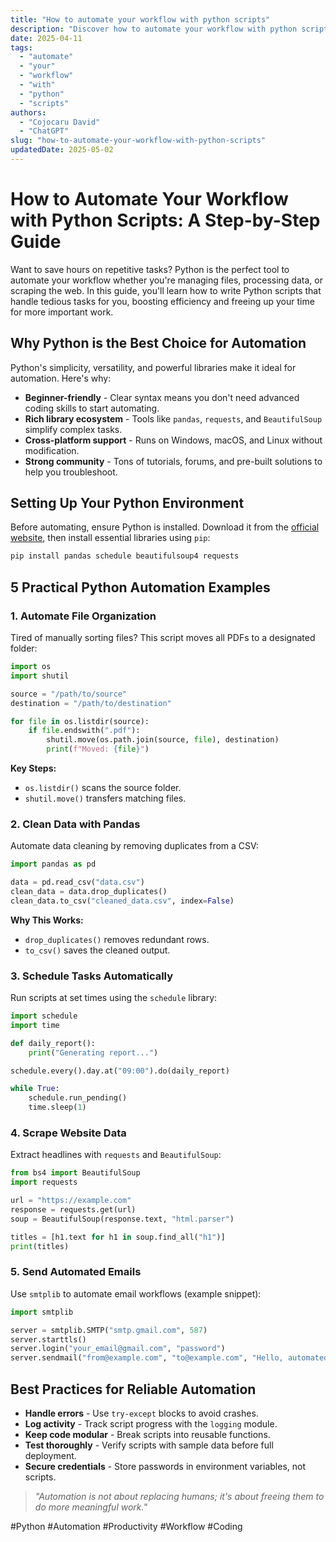 ```yaml
---
title: "How to automate your workflow with python scripts"
description: "Discover how to automate your workflow with python scripts with this in-depth guide, providing actionable insights and practical tips to boost your knowledge and results."
date: 2025-04-11
tags:
  - "automate"
  - "your"
  - "workflow"
  - "with"
  - "python"
  - "scripts"
authors:
  - "Cojocaru David"
  - "ChatGPT"
slug: "how-to-automate-your-workflow-with-python-scripts"
updatedDate: 2025-05-02
---
```


# How to Automate Your Workflow with Python Scripts: A Step-by-Step Guide  

Want to save hours on repetitive tasks? Python is the perfect tool to automate your workflow whether you're managing files, processing data, or scraping the web. In this guide, you'll learn how to write Python scripts that handle tedious tasks for you, boosting efficiency and freeing up your time for more important work.  

## Why Python is the Best Choice for Automation  

Python's simplicity, versatility, and powerful libraries make it ideal for automation. Here's why:  

- **Beginner-friendly** - Clear syntax means you don't need advanced coding skills to start automating.  
- **Rich library ecosystem** - Tools like `pandas`, `requests`, and `BeautifulSoup` simplify complex tasks.  
- **Cross-platform support** - Runs on Windows, macOS, and Linux without modification.  
- **Strong community** - Tons of tutorials, forums, and pre-built solutions to help you troubleshoot.  

## Setting Up Your Python Environment  

Before automating, ensure Python is installed. Download it from the [official website](https://www.python.org/), then install essential libraries using `pip`:  

```bash
pip install pandas schedule beautifulsoup4 requests
```  

## 5 Practical Python Automation Examples  

### 1. Automate File Organization  

Tired of manually sorting files? This script moves all PDFs to a designated folder:  

```python
import os
import shutil

source = "/path/to/source"  
destination = "/path/to/destination"  

for file in os.listdir(source):  
    if file.endswith(".pdf"):  
        shutil.move(os.path.join(source, file), destination)  
        print(f"Moved: {file}")  
```  

**Key Steps:**  
- `os.listdir()` scans the source folder.  
- `shutil.move()` transfers matching files.  

### 2. Clean Data with Pandas  

Automate data cleaning by removing duplicates from a CSV:  

```python
import pandas as pd  

data = pd.read_csv("data.csv")  
clean_data = data.drop_duplicates()  
clean_data.to_csv("cleaned_data.csv", index=False)  
```  

**Why This Works:**  
- `drop_duplicates()` removes redundant rows.  
- `to_csv()` saves the cleaned output.  

### 3. Schedule Tasks Automatically  

Run scripts at set times using the `schedule` library:  

```python
import schedule
import time  

def daily_report():  
    print("Generating report...")  

schedule.every().day.at("09:00").do(daily_report)  

while True:  
    schedule.run_pending()  
    time.sleep(1)  
```  

### 4. Scrape Website Data  

Extract headlines with `requests` and `BeautifulSoup`:  

```python
from bs4 import BeautifulSoup  
import requests  

url = "https://example.com"  
response = requests.get(url)  
soup = BeautifulSoup(response.text, "html.parser")  

titles = [h1.text for h1 in soup.find_all("h1")]  
print(titles)  
```  

### 5. Send Automated Emails  

Use `smtplib` to automate email workflows (example snippet):  

```python
import smtplib  

server = smtplib.SMTP("smtp.gmail.com", 587)  
server.starttls()  
server.login("your_email@gmail.com", "password")  
server.sendmail("from@example.com", "to@example.com", "Hello, automated!")  
```  

## Best Practices for Reliable Automation  

- **Handle errors** - Use `try-except` blocks to avoid crashes.  
- **Log activity** - Track script progress with the `logging` module.  
- **Keep code modular** - Break scripts into reusable functions.  
- **Test thoroughly** - Verify scripts with sample data before full deployment.  
- **Secure credentials** - Store passwords in environment variables, not scripts.  

> *"Automation is not about replacing humans; it's about freeing them to do more meaningful work."*  

#Python #Automation #Productivity #Workflow #Coding